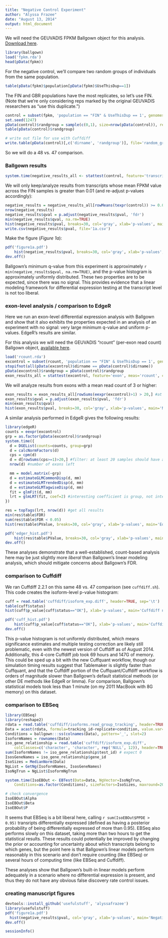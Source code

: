 ```yaml
---
title: "Negative Control Experiment"
author: "Alyssa Frazee"
date: "August 13, 2014"
output: html_document
---
```


We will need the GEUVADIS FPKM Ballgown object for this analysis. [Download here](http://files.figshare.com/1625419/fpkm.rda).

```r
library(ballgown)
load('fpkm.rda')
head(pData(fpkm))
```

For the negative control, we'll compare two random groups of individuals from the same population.

```r
table(pData(fpkm)$population[pData(fpkm)$UseThisDup==1])
```

The FIN and GBR populations have the most replicates, so let's use FIN. (Note that we're only considering reps marked by the original GEUVADIS researchers as "use this duplicate.")

```r
control = subset(fpkm, 'population == "FIN" & UseThisDup == 1', genomesubset=FALSE)
set.seed(1247)
pData(control)$randgroup = sample(c(0,1), size=nrow(pData(control)), replace=TRUE)
table(pData(control)$randgroup)
```

```r
# write out file for use with Cuffdiff
write.table(pData(control)[,c('dirname', 'randgroup')], file='random_groups.txt', col.names=FALSE, row.names=FALSE, quote=FALSE)
```

So we will do a 48 vs. 47 comparison.

### Ballgown results

```r
system.time(negative_results_all <- stattest(control, feature='transcript', meas='FPKM', covariate='randgroup'))
```

We will only keep/analyze results from transcripts whose mean FPKM value across the FIN samples is greater than 0.01 (and re-adjust p-values accordingly):

```r
negative_results = negative_results_all[rowMeans(texpr(control)) >= 0.01,]
nrow(negative_results)
negative_results$qval = p.adjust(negative_results$pval, 'fdr')
min(negative_results$qval, na.rm=TRUE)
hist(negative_results$pval, breaks=30, col='gray', xlab='p-values', main='Ballgown negative control p-values')
write.csv(negative_results$pval, file='1a.csv')
```

Make the figure (*Figure 1a*):

```r
pdf('figure1a.pdf')
    hist(negative_results$pval, breaks=30, col='gray', xlab='p-values', main='Ballgown negative control p-values')
dev.off()
```

Ballgown's minimum q-value from this experiment is approximately `r min(negative_results$qval, na.rm=TRUE)`, and the p-value histogram is approximately uniformly distributed. These two properties are to be expected, since there was no signal. This provides evidence that a linear modeling framework for differential expression testing at the transcript level is not too liberal.

### exon-level analysis / comparison to EdgeR

Here we run an exon-level differential expression analysis with Ballgown and show that it also exhibits the properties expected in an analysis of an experiment with no signal: very large minimum q-value and uniform p-values. EdgeR's results are similar.

For this analysis we will need the GEUVADIS "rcount" (per-exon read count) Ballgown object, [available here](http://files.figshare.com/1625424/rcount.rda).

```r
load('rcount.rda')
excontrol = subset(rcount, 'population == "FIN" & UseThisDup == 1', genomesubset=FALSE)
stopifnot(all(pData(excontrol)$dirname == pData(control)$dirname))
pData(excontrol)$randgroup = pData(control)$randgroup
exon_results_all = stattest(excontrol, feature='exon', meas='rcount', covariate='randgroup')
```

We will analyze results from exons with a mean read count of 3 or higher:

```r
exon_results = exon_results_all[rowSums(eexpr(excontrol)>1) > 20,] #at least 20 samples should have at least 3 reads in the exon
exon_results$qval = p.adjust(exon_results$pval, 'fdr')
min(exon_results$qval)
hist(exon_results$pval, breaks=30, col='gray', xlab='p-values', main='Negative control p-values (exons)')
```

A similar analysis performed in EdgeR gives the following results:

```r
library(edgeR)
counts = eexpr(excontrol)
grp = as.factor(pData(excontrol)$randgroup)
system.time({
  d = DGEList(counts=counts, group=grp)
  d = calcNormFactors(d)
  cps = cpm(d)
  d = d[rowSums(cps>=1)>20,] #filter: at least 20 samples should have at least 1cpm
  nrow(d) #number of exons left

  mm = model.matrix(~grp)
  d = estimateGLMCommonDisp(d, mm)
  d = estimateGLMTrendedDisp(d, mm)
  d = estimateGLMTagwiseDisp(d, mm)
  fit = glmFit(d, mm)
  lrt = glmLRT(fit, coef=2) #interesting coefficient is group, not intercept
})

res = topTags(lrt, nrow(d)) #get all results
min(res$table$FDR)
sum(res$table$FDR < 0.05)
hist(res$table$PValue, breaks=30, col='gray', xlab='p-values', main='EdgeR negative control p-values')
```

```r
pdf('edger_hist.pdf')
    hist(res$table$PValue, breaks=30, col='gray', xlab='p-values', main='EdgeR negative control p-values')
dev.off()
```

These analyses demonstrate that a well-established, count-based analysis here may be just slightly more _liberal_ than Ballgown's linear modeling analysis, which should mitigate concerns about Ballgown's FDR.

### comparison to Cuffdiff
We ran Cuffdiff 2.2.1 on this same 48 vs. 47 comparison (see `cuffdiff.sh`). This code creates the isoform-level p-value histogram:

```r
cuff = read.table('cuffdiff/isoform_exp.diff', header=TRUE, sep='\t')
table(cuff$status)
hist(cuff$p_value[cuff$status=="OK"], xlab='p-values', main='Cuffdiff negative control p-values', breaks=30, col='gray')
```

```r
pdf('cuff_hist.pdf')
    hist(cuff$p_value[cuff$status=="OK"], xlab='p-values', main='Cuffdiff negative control p-values', breaks=30, col='gray')
dev.off()
```

This p-value histogram is not uniformly distributed, which means significance estimates and multiple testing correction are likely still problematic, even with the newest version of Cuffdiff as of August 2014. Additionally, this 4-core Cuffdiff job took 69 hours and 147G of memory. This could be sped up a bit with the new Cuffquant workflow, though our simulation timing results suggest that Tablemaker is slightly faster than Cuffquant, and that the Cuffdiff portion of the Cuffquant/Cuffdiff workflow is orders of magnitude slower than Ballgown's default statistical methods (or other DE methods like EdgeR or limma). For comparison, Ballgown's statistical models took less than 1 minute (on my 2011 MacBook with 8G memory) on this dataset.

### comparison to EBSeq

```r
library(EBSeq)
library(reshape2)
rdata = read.table('cuffdiff/isoforms.read_group_tracking', header=TRUE, sep='\t')
Data = acast(rdata, formula=tracking_id~replicate+condition, value.var='raw_frags')
Conditions = ballgown:::ss(colnames(Data), pattern='_', slot=2)
IsoformNames = rownames(Data)
iso_gene_relationship = read.table('cuffdiff/isoform_exp.diff', 
    colClasses=c('character', 'character', rep('NULL', 12)), header=TRUE)
sum(IsoformNames != iso_gene_relationship$test_id) # expect 0
IsosGeneNames = iso_gene_relationship$gene_id
IsoSizes = MedianNorm(Data)
NgList = GetNg(IsoformNames, IsosGeneNames)
IsoNgTrun = NgList$IsoformNgTrun

system.time(IsoEBOut <- EBTest(Data=Data, NgVector=IsoNgTrun, 
    Conditions=as.factor(Conditions), sizeFactors=IsoSizes, maxround=20))

# check convergence
IsoEBOut$Alpha
IsoEBOut$Beta
IsoEBOut$P
```

It seems that EBSeq is a bit liberal here, calling `r sum(IsoEBOut$PPDE > 0.95)` transripts differentially expressed (defined as having a posterior probability of being differentially expressed of more than 0.95). EBSeq also performs slowly on this dataset, taking more than two hours to get the statistical results. These results could potentially be improved by changing the prior or accounting for uncertainty about which transcripts belong to which genes, but the point here is that Ballgown's linear models perform reasonably in this scenario and don't require counting (like EBSeq) or several hours of computing time (like EBSeq and Cuffdiff).

These analyses show that Ballgown's built-in linear models perform adequately in a scenario where no differential expression is present, and thus they do not have any obvious false discovery rate control issues.

### creating manuscript figures
```r
devtools::install_github('usefulstuff', 'alyssafrazee')
library(usefulstuff)
pdf('figure1a.pdf')
  hist(negative_results$pval, col='gray', xlab='p-values', main='Negative Control')
dev.off()
```

```r
sessionInfo()
```


